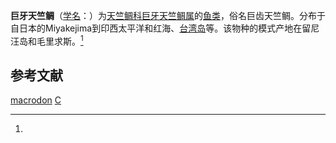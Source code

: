 {{Speciesbox
| name = 巨牙天竺鲷
| status = 
| status_system = 
| image = Tiger Cardinalfish.jpg
| genus = Cheilodipterus
| species = macrodon
| authority = (Lacepede, 1802)<ref name='id7249'>{{cite web| url =http://www.bioinfo.cn/db05/BjdwSpecies.php?action=view&id=7249| title =巨牙天竺鲷| work =《中国动物物种编目数据库》| publisher =中国科学院微生物研究所| author =中国科学院动物研究所| accessdate =2009-04-16| deadurl =yes| archiveurl =https://web.archive.org/web/20160305003323/http://www.bioinfo.cn/db05/BjdwSpecies.php?action=view&id=7249| archivedate =2016-03-05}}</ref>
}}

'''巨牙天竺鲷'''（[[学名|学名]]：{{lang|la|''Cheilodipterus macrodon''}}）为[[天竺鲷科|天竺鲷科]][[巨牙天竺鲷属|巨牙天竺鲷属]]的[[鱼类|鱼类]]，俗名巨齿天竺鲷。分布于自日本的Miyakejima到印西太平洋和红海、[[台湾岛|台湾岛]]等。该物种的模式产地在留尼汪岛和毛里求斯。<ref name='id7249'/>

== 参考文献 ==
{{reflist}}

{{Wikispecies|Cheilodipterus macrodon}}
{{Taxonbar|from=Q1047627}}

[[Category:巨牙天竺鲷属|macrodon]]
[[Category:1802年描述的魚類|C]]

{{鲈形目小作品}}